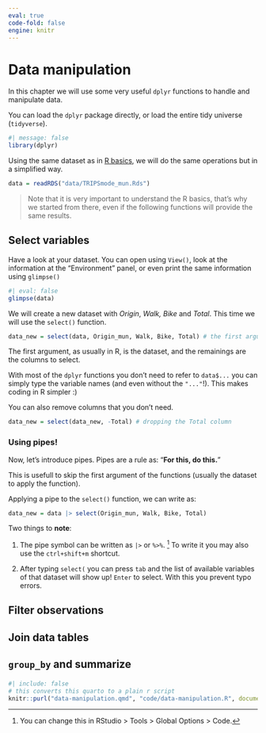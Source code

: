 ```yaml
---
eval: true
code-fold: false
engine: knitr
---
```


# Data manipulation

In this chapter we will use some very useful `dplyr` functions to handle and manipulate data.

You can load the `dplyr` package directly, or load the entire tidy universe (`tidyverse`).

```r
#| message: false
library(dplyr)
```

Using the same dataset as in [R basics](https://u-shift.github.io/EITcourse/r-basics.html), we will do the same operations but in a simplified way.

```r
data = readRDS("data/TRIPSmode_mun.Rds")
```

> Note that it is very important to understand the R basics, that's why we started from there, even if the following functions will provide the same results.

## Select variables

Have a look at your dataset. You can open using `View()`, look at the information at the "Environment" panel, or even print the same information using `glimpse()`

```r
#| eval: false
glimpse(data)
```

We will create a new dataset with *Origin*, *Walk,* *Bike* and *Total*. This time we will use the `select()` function.

```r
data_new = select(data, Origin_mun, Walk, Bike, Total) # the first argument is the dataset
```

The first argument, as usually in R, is the dataset, and the remainings are the columns to select.

With most of the `dplyr` functions you don't need to refer to `data$...` you can simply type the variable names (and even without the `"..."`!). This makes coding in R simpler :)

You can also remove columns that you don't need.

```r
data_new = select(data_new, -Total) # dropping the Total column
```

### Using pipes!

Now, let's introduce pipes. Pipes are a rule as: "**For this, do this.**"

This is usefull to skip the first argument of the functions (usually the dataset to apply the function).

Applying a pipe to the `select()` function, we can write as:

```r
data_new = data |> select(Origin_mun, Walk, Bike, Total)
```

Two things to **note**:

1.  The pipe symbol can be written as `|>` or `%>%`. [^data-manipulation-1] To write it you may also use the `ctrl+shift+m` shortcut.

2.  After typing `select(` you can press `tab` and the list of available variables of that dataset will show up! `Enter` to select. With this you prevent typo errors.

[^data-manipulation-1]: You can change this in RStudio \> Tools \> Global Options \> Code.

## Filter observations

## Join data tables

## `group_by` and summarize

#### 






```r
#| include: false
# this converts this quarto to a plain r script
knitr::purl("data-manipulation.qmd", "code/data-manipulation.R", documentation = 0)
```